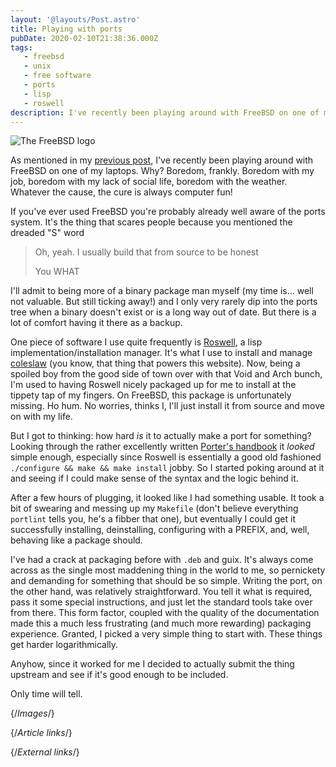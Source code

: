 ```yaml
---
layout: '@layouts/Post.astro'
title: Playing with ports
pubDate: 2020-02-10T21:38:36.000Z
tags:
   - freebsd
   - unix
   - free software
   - ports
   - lisp
   - roswell
description: I've recently been playing around with FreeBSD on one of my laptops. Why? Boredom, frankly.
---
```



![The FreeBSD logo][freebsd]

As mentioned in my [previous post][moving-to-freebsd], I've recently been playing around with FreeBSD on one of my laptops. Why? Boredom, frankly. Boredom with my job, boredom with my lack of social life, boredom with the weather. Whatever the cause, the cure is always computer fun!

If you've ever used FreeBSD you're probably already well aware of the ports system. It's the thing that scares people because you mentioned the dreaded "S" word

> Oh, yeah. I usually build that from source to be honest
>
> You WHAT

I'll admit to being more of a binary package man myself (my time is… well not valuable. But still ticking away!) and I only very rarely dip into the ports tree when a binary doesn't exist or is a long way out of date. But there is a lot of comfort having it there as a backup.

One piece of software I use quite frequently is [Roswell][roswell], a lisp implementation/installation manager. It's what I use to install and manage [coleslaw][coleslaw] (you know, that thing that powers this website). Now, being a spoiled boy from the good side of town over with that Void and Arch bunch, I'm used to having Roswell nicely packaged up for me to install at the tippety tap of my fingers. On FreeBSD, this package is unfortunately missing. Ho hum. No worries, thinks I, I'll just install it from source and move on with my life.

But I got to thinking: how hard _is_ it to actually make a port for something? Looking through the rather excellently written [Porter's handbook][porters-handbook] it _looked_ simple enough, especially since Roswell is essentially a good old fashioned `./configure && make && make install` jobby. So I started poking around at it and seeing if I could make sense of the syntax and the logic behind it.

After a few hours of plugging, it looked like I had something usable. It took a bit of swearing and messing up my `Makefile` (don't believe everything `portlint` tells you, he's a fibber that one), but eventually I could get it successfully installing, deinstalling, configuring with a PREFIX, and, well, behaving like a package should.

I've had a crack at packaging before with `.deb` and guix. It's always come across as the single most maddening thing in the world to me, so pernickety and demanding for something that should be so simple. Writing the port, on the other hand, was relatively straightforward. You tell it what is required, pass it some special instructions, and just let the standard tools take over from there. This form factor, coupled with the quality of the documentation made this a much less frustrating (and much more rewarding) packaging experience. Granted, I picked a very simple thing to start with. These things get harder logarithmically.

Anyhow, since it worked for me I decided to actually submit the thing upstream and see if it's good enough to be included.

Only time will tell.

<YouTube id="Z8alr_XJ0co" />

{/*Images*/}

[freebsd]: /images/freebsd-logo.webp

{/*Article links*/}

[moving-to-freebsd]: ../2020/moving-to-freebsd

{/*External links*/}

[coleslaw]: https://github.com/coleslaw-org/coleslaw
[porters-handbook]: https://www.freebsd.org/doc/en_US.ISO8859-1/books/porters-handbook/
[roswell]: https://github.com/roswell/roswell
